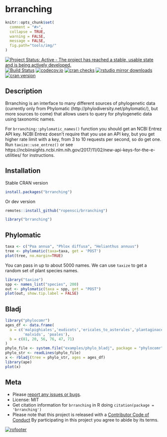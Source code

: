 brranching
==========

```r
knitr::opts_chunk$set(
  comment = "#>",
  collapse = TRUE,
  warning = FALSE,
  message = FALSE,
  fig.path="tools/img/"
)
```

[![Project Status: Active - The project has reached a stable, usable state and is being actively developed.](https://www.repostatus.org/badges/latest/active.svg)](https://www.repostatus.org/#active)
[![Build Status](https://travis-ci.org/ropensci/brranching.svg?branch=master)](https://travis-ci.org/ropensci/brranching)
[![codecov.io](https://codecov.io/github/ropensci/brranching/coverage.svg?branch=master)](https://codecov.io/github/ropensci/brranching?branch=master)
[![cran checks](https://cranchecks.info/badges/worst/brranching)](https://cranchecks.info/pkgs/brranching)
[![rstudio mirror downloads](https://cranlogs.r-pkg.org/badges/brranching)](https://github.com/metacran/cranlogs.app)
[![cran version](https://www.r-pkg.org/badges/version/brranching)](https://cran.r-project.org/package=brranching)

## Description

Brranching is an interface to many different sources of phylogenetic data (currently only from Phylomatic (http://phylodiversity.net/phylomatic/), but more sources to come) that allows users to query for phylogenetic data using taxonomic names.  

For `brranching::phylomatic_names()` function you should get an NCBI Entrez API key. NCBI Entrez doesn't require that 
you use an API key, but you get higher rate limit with a key, from 3 to 10 requests per second, so do 
get one. Run `taxize::use_entrez()` or see https://ncbiinsights.ncbi.nlm.nih.gov/2017/11/02/new-api-keys-for-the-e-utilities/
for instructions.

## Installation

Stable CRAN version

```r
install.packages("brranching")
```

Or dev version

```r
remotes::install_github("ropensci/brranching")
```

```r
library("brranching")
```

## Phylomatic

```r
taxa <- c("Poa annua", "Phlox diffusa", "Helianthus annuus")
tree <- phylomatic(taxa=taxa, get = 'POST')
plot(tree, no.margin=TRUE)
```

You can pass in up to about 5000 names. We can use `taxize` to get a random set of plant species names.

```r
library("taxize")
spp <- names_list("species", 200)
out <- phylomatic(taxa = spp, get = "POST")
plot(out, show.tip.label = FALSE)
```

## Bladj

```r
library("phylocomr")
ages_df <- data.frame(
  a = c('malpighiales','eudicots','ericales_to_asterales','plantaginaceae',
        'malvids', 'poales'),
  b = c(81, 20, 56, 76, 47, 71)
)
phylo_file <- system.file("examples/phylo_bladj", package = "phylocomr")
phylo_str <- readLines(phylo_file)
x <- rbladj(tree = phylo_str, ages = ages_df)
library(ape)
plot(x)
```

## Meta

* Please [report any issues or bugs](https://github.com/ropensci/brranching/issues).
* License: MIT
* Get citation information for `brranching` in R doing `citation(package = 'brranching')`
* Please note that this project is released with a [Contributor Code of Conduct][coc]
By participating in this project you agree to abide by its terms.

[![rofooter](https://ropensci.org/public_images/github_footer.png)](https://ropensci.org)

[coc]: https://github.com/ropensci/brranching/blob/master/CODE_OF_CONDUCT.md
